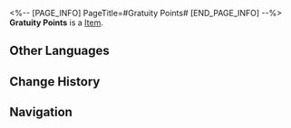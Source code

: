 <%-- [PAGE_INFO]
PageTitle=#Gratuity Points#
[END_PAGE_INFO] --%>
{{Item Infobox
|id          = 270002
|image       = Item Gratuity Points.png
|type        = 
|invCategory = Other Materials
|rarity      = 4
|effect      = 
|description = Points gifted by viewers in Ghostly Grove. They can be used to redeem rewards from the subscription plan.
|source1     = [[Obtained by completing investigation requests from the Ghostly Grove]]
|source2     = [[Obtained by completing Exorcismal Chronicle challenges]]
|source3     = [[Obtained by replying to threads or comments on the Ghostly Grove]]
}}
{{Description|"How would you evaluate the commercialization of Ghostly Grove?" "Please don't worry, Ghostly Grove may disappear in the future, but it will never lose its essence."}}
'''Gratuity Points''' is a [[Item]].

==Other Languages==
{{Other Languages
|en   = Gratuity Points
|zhs  = 打赏积分
|zht  = 打賞積分
|ja   = 投げ銭
|ko   = 후원 포인트
|es   = Puntos de gratificación
|fr   = Points de récompense
|ru   = Донаты
|th   = คะแนนโบนัส
|vi   = Điểm Thưởng
|de   = Prämienpunkte
|id   = Poin Penghargaan
|pt   = Pontos de Cortesia
}}

==Change History==
{{Change History|1.5}}

==Navigation==
{{Synthesis Material Navbox}}